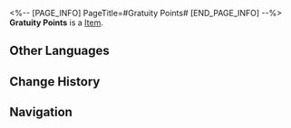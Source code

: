 <%-- [PAGE_INFO]
PageTitle=#Gratuity Points#
[END_PAGE_INFO] --%>
{{Item Infobox
|id          = 270002
|image       = Item Gratuity Points.png
|type        = 
|invCategory = Other Materials
|rarity      = 4
|effect      = 
|description = Points gifted by viewers in Ghostly Grove. They can be used to redeem rewards from the subscription plan.
|source1     = [[Obtained by completing investigation requests from the Ghostly Grove]]
|source2     = [[Obtained by completing Exorcismal Chronicle challenges]]
|source3     = [[Obtained by replying to threads or comments on the Ghostly Grove]]
}}
{{Description|"How would you evaluate the commercialization of Ghostly Grove?" "Please don't worry, Ghostly Grove may disappear in the future, but it will never lose its essence."}}
'''Gratuity Points''' is a [[Item]].

==Other Languages==
{{Other Languages
|en   = Gratuity Points
|zhs  = 打赏积分
|zht  = 打賞積分
|ja   = 投げ銭
|ko   = 후원 포인트
|es   = Puntos de gratificación
|fr   = Points de récompense
|ru   = Донаты
|th   = คะแนนโบนัส
|vi   = Điểm Thưởng
|de   = Prämienpunkte
|id   = Poin Penghargaan
|pt   = Pontos de Cortesia
}}

==Change History==
{{Change History|1.5}}

==Navigation==
{{Synthesis Material Navbox}}